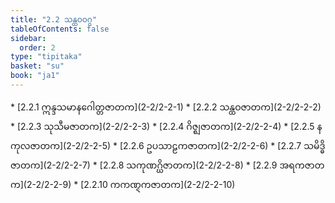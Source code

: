 ```yaml
---
title: "2.2 သန္ထဝဝဂ္ဂ"
tableOfContents: false
sidebar:
  order: 2
type: "tipitaka"
basket: "su"
book: "ja1"
---
```



<DynamicBreadcrumb />



<TableOfContents book="ja1" section="2.2">
* [2.2.1 ဣန္ဒသမာနဂေါတ္တဇာတက](2-2/2-2-1)
* [2.2.2 သန္ထဝဇာတက](2-2/2-2-2)
* [2.2.3 သုသီမဇာတက](2-2/2-2-3)
* [2.2.4 ဂိဇ္ဈဇာတက](2-2/2-2-4)
* [2.2.5 နကုလဇာတက](2-2/2-2-5)
* [2.2.6 ဥပသာဠကဇာတက](2-2/2-2-6)
* [2.2.7 သမိဒ္ဓိဇာတက](2-2/2-2-7)
* [2.2.8 သကုဏဂ္ဃိဇာတက](2-2/2-2-8)
* [2.2.9 အရကဇာတက](2-2/2-2-9)
* [2.2.10 ကကဏ္ဋကဇာတက](2-2/2-2-10)
</TableOfContents>